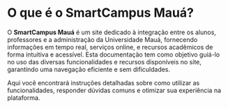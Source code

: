 # O que é o SmartCampus Mauá?

O **SmartCampus Mauá** é um site dedicado à integração entre os alunos, professores e a administração da Universidade Mauá, fornecendo informações em tempo real, serviços online, e recursos acadêmicos de forma intuitiva e acessível. Esta documentação tem como objetivo guiá-lo no uso das diversas funcionalidades e recursos disponíveis no site, garantindo uma navegação eficiente e sem dificuldades.

Aqui você encontrará instruções detalhadas sobre como utilizar as funcionalidades, responder dúvidas comuns e otimizar sua experiência na plataforma.
